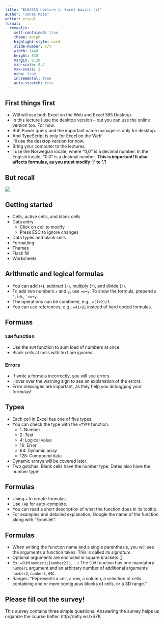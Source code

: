 ```yaml
---
title: "ELE3915 Lecture 1: Excel basics (i)"
author: "Jonas Moss"
editor: visual
format: 
  revealjs:
    self-contained: true
    theme: morph
    highlight-style: nord
    slide-number: c/t
    width: 1440
    height: 810
    margin: 0.20
    min-scale: 0.2
    max-scale: 2
    echo: true
    incremental: true   
    auto-stretch: true
---
```


## First things first

-   Will will use both Excel on the Web and Excel 365 Desktop.
-   In this lecture I use the desktop version -- but you can use the online version too. For now.
-   But! Power query and the important name manager is only for desktop.
-   And TypeScript is only for Excel on the Web!
-   I'll use the desktop version for now.
-   Bring your computer to the lectures.
-   I use the Norwegian locale, where "0,0" is a decimal number. In the English locale, "0.0" is a decimal number. **This is important! It also affects formulas, as you must modify ':' to ','!**

## But recall

![](images/paste-420ACEF1.png)

## Getting started

-   Cells, active cells, and blank cells
-   Data entry
    -   Click on cell to modify
    -   Press ESC to ignore changes
-   Data types and blank cells
-   Formatting
-   Themes
-   Flash fill
-   Worksheets

## Arithmetic and logical formulas

-   You can add (`+`), subtract (`-`), multiply (`*`), and divide (`/`).
-   To add two numbers `x` and `y`, use `=x+y`. To show the formula, prepend a `'`, i.e., `'=x+y`.
-   The operations can be combined, e.g., `=(1+2)/3`.
-   You can use references, e.g., `=A1+B1` instead of hard coded formulas.

## Formuas

### `SUM` function

-   Use the `SUM` function to sum load of numbers at once.
-   Blank cells at cells with text are ignored.

### Errors

-   If write a formula incorrectly, you will see errors.
-   Hover over the warning sign to see an explanation of the errors.
-   Error messages are important, as they help you *debugging* your formulas!

## Types

-   Each cell in Excel has one of five types.
-   You can check the type with the `=TYPE` function.
    -   1: Number
    -   2: Text
    -   4: Logical value
    -   16: Error
    -   64: Dynamic array
    -   128: Compound data
-   Dynamic arrays will be covered later.
-   Two gotchas: Blank cells have the number type. Dates also have the number type!

## Formulas

-   Using `=` to create formulas.
-   Use `TAB` for auto-complete.
-   You can read a short description of what the function does in its tooltip.
-   For examples and detailed explanation, Google the name of the function along with "ExcelJet".

## Formulas

-   When writing the function name and a single parenthesis, you will see the arguments a function takes. This is called its *signature*.
-   Optional arguments are enclosed in square brackets \[\].
-   Ex: `=SUM(number1;[number2];...)` The `SUM` function has one mandatory `number1` argument and an arbitrary number of additional arguments `number2`, `number3`, etc.
-   Ranges: "Represents a cell, a row, a column, a selection of cells containing one or more contiguous blocks of cells, or a 3D range."

## Please fill out the survey!

This survey contains three simple questions. Answering the survey helps us organize the course better. http://bitly.ws/xSZK
